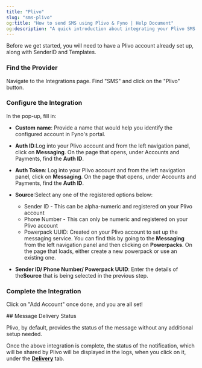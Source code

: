 ```yaml
---
title: "Plivo"
slug: "sms-plivo"
og:title: "How to send SMS using Plivo & Fyno | Help Document"
og:description: "A quick introduction about integrating your Plivo SMS account into Fyno."
---
```


Before we get started, you will need to have a Plivo account already set up, along with SenderID and Templates.

<Steps>

### Find the Provider

Navigate to the Integrations page. Find "SMS" and click on the "Plivo" button.

### Configure the Integration

In the pop-up, fill in:

- **Custom name**: Provide a name that would help you identify the configured account in Fyno's portal.

- **Auth ID**:Log into your Plivo account and from the left navigation panel, click on **Messaging**. On the page that opens, under Accounts and Payments, find the **Auth ID**.

- **Auth Token**: Log into your Plivo account and from the left navigation panel, click on **Messaging**. On the page that opens, under Accounts and Payments, find the **Auth ID**.

- **Source**:Select any one of the registered options below:

  - Sender ID - This can be alpha-numeric and registered on your Plivo account
  - Phone Number - This can only be numeric and registered on your Plivo account
  - Powerpack UUID: Created on your Plivo account to set up the messaging service. You can find this by going to the **Messaging** from the left navigation panel and then clicking on **Powerpacks**. On the page that loads, either create a new powerpack or use an existing one.

- **Sender ID/ Phone Number/ Powerpack UUID**: Enter the details of the**Source** that is being selected in the previous step.

### Complete the Integration

Click on "Add Account" once done, and you are all set!

</Steps>
## Message Delivery Status

Plivo, by default, provides the status of the message without any additional setup needed.

Once the above integration is complete, the status of the notification, which will be shared by Plivo will be displayed in the logs, when you click on it, under the **[Delivery](./log-details-delivery)** tab.
